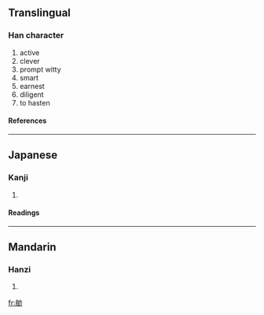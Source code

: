 ==Translingual==
===Han character===
{{Han char|rad=力|as=07|sn=9|four=|canj=人卜大尸 (OYKS), X人卜大尸 (XOYKS)}}
# active
# clever
# prompt witty
# smart
# earnest
# diligent
# to hasten
====References====
{{Han ref|kx=0147.280|dkj=02353|dj=0332.100|hdz=10371.080|uh=52C4|ud=21188}}
----
==Japanese==
===Kanji===
{{ja-kanji|grade=|rs=力07}}
# {{defn|Japanese}} 
====Readings====
{{ja-readings|on=[[びん]] (bin)|kun=[[さとい]] (satoi)}}
----
==Mandarin==
===Hanzi===
{{cmn-hanzi|pin=[[mǐn]] (min3)|wg=min<sup>3</sup>}}
# {{defn|Mandarin}}

[[fr:勄]]